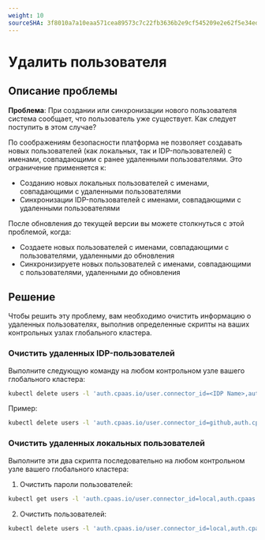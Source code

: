```yaml
---
weight: 10
sourceSHA: 3f8010a7a10eaa571cea89573c7c22fb3636b2e9cf545209e2e62f5e34ed2c60
---
```


# Удалить пользователя

## Описание проблемы

**Проблема**: При создании или синхронизации нового пользователя система сообщает, что пользователь уже существует. Как следует поступить в этом случае?

По соображениям безопасности платформа не позволяет создавать новых пользователей (как локальных, так и IDP-пользователей) с именами, совпадающими с ранее удаленными пользователями. Это ограничение применяется к:

- Созданию новых локальных пользователей с именами, совпадающими с удаленными пользователями
- Синхронизации IDP-пользователей с именами, совпадающими с удаленными пользователями

После обновления до текущей версии вы можете столкнуться с этой проблемой, когда:

- Создаете новых пользователей с именами, совпадающими с пользователями, удаленными до обновления
- Синхронизируете новых пользователей с именами, совпадающими с пользователями, удаленными до обновления

## Решение

Чтобы решить эту проблему, вам необходимо очистить информацию о удаленных пользователях, выполнив определенные скрипты на ваших контрольных узлах глобального кластера.

### Очистить удаленных IDP-пользователей

Выполните следующую команду на любом контрольном узле вашего глобального кластера:

```bash
kubectl delete users -l 'auth.cpaas.io/user.connector_id=<IDP Name>,auth.cpaas.io/user.state=deleted'
```

Пример:

```bash
kubectl delete users -l 'auth.cpaas.io/user.connector_id=github,auth.cpaas.io/user.state=deleted'
```

### Очистить удаленных локальных пользователей

Выполните эти два скрипта последовательно на любом контрольном узле вашего глобального кластера:

1. Очистить пароли пользователей:

```bash
kubectl get users -l 'auth.cpaas.io/user.connector_id=local,auth.cpaas.io/user.state=deleted' | awk '{print $1}' | xargs kubectl delete password -n cpaas-system
```

2. Очистить пользователей:

```bash
kubectl delete users -l 'auth.cpaas.io/user.connector_id=local,auth.cpaas.io/user.state=deleted'
```
